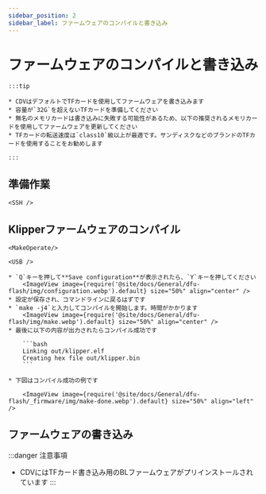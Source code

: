 ```yaml
---
sidebar_position: 2
sidebar_label: ファームウェアのコンパイルと書き込み
---
```








# ファームウェアのコンパイルと書き込み

    :::tip

    * CDVはデフォルトでTFカードを使用してファームウェアを書き込みます
    * 容量が`32G`を超えないTFカードを準備してください
    * 無名のメモリカードは書き込みに失敗する可能性があるため、以下の推奨されるメモリカードを使用してファームウェアを更新してください
    * TFカードの転送速度は`class10`級以上が最適です。サンディスクなどのブランドのTFカードを使用することをお勧めします

    :::



## 準備作業

    <SSH />

## Klipperファームウェアのコンパイル

    <MakeOperate/>

    <USB />

    * `Q`キーを押して**Save configuration**が表示されたら、`Y`キーを押してください
        <ImageView image={require('@site/docs/General/dfu-flash/img/configuration.webp').default} size="50%" align="center" />
    * 設定が保存され、コマンドラインに戻るはずです
    * `make -j4`と入力してコンパイルを開始します。時間がかかります
        <ImageView image={require('@site/docs/General/dfu-flash/img/make.webp').default} size="50%" align="center" />
    * 最後に以下の内容が出力されたらコンパイル成功です

        ```bash
        Linking out/klipper.elf
        Creating hex file out/klipper.bin
        ```
        
    * 下図はコンパイル成功の例です

        <ImageView image={require('@site/docs/General/dfu-flash/_firmware/img/make-done.webp').default} size="50%" align="left" />

## ファームウェアの書き込み

:::danger 注意事項
* CDVにはTFカード書き込み用のBLファームウェアがプリインストールされています
:::

    <TF />
